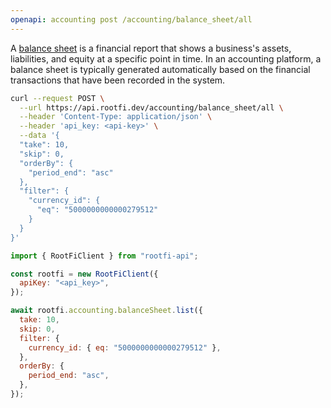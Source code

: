 ```yaml
---
openapi: accounting post /accounting/balance_sheet/all
---
```


A [balance sheet](https://docs.rootfi.dev/api-reference/balance-sheet/overview) is a financial report that shows a business's assets, liabilities, and equity at a specific point in time. In an accounting platform, a balance sheet is typically generated automatically based on the financial transactions that have been recorded in the system.

<RequestExample>

```bash cURL
curl --request POST \
  --url https://api.rootfi.dev/accounting/balance_sheet/all \
  --header 'Content-Type: application/json' \
  --header 'api_key: <api-key>' \
  --data '{
  "take": 10,
  "skip": 0,
  "orderBy": {
    "period_end": "asc"
  },
  "filter": {
    "currency_id": {
      "eq": "5000000000000279512"
    }
  }
}'
```

```javascript NodeJS
import { RootFiClient } from "rootfi-api";

const rootfi = new RootFiClient({
  apiKey: "<api_key>",
});

await rootfi.accounting.balanceSheet.list({
  take: 10,
  skip: 0,
  filter: {
    currency_id: { eq: "5000000000000279512" },
  },
  orderBy: {
    period_end: "asc",
  },
});
```

</RequestExample>
